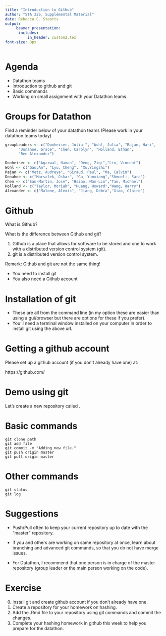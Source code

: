 ```yaml
---
title: "Introduction to Github"
author: "STA 325, Supplemental Material"
date: Rebecca C. Steorts
output: 
     beamer_presentation:
      includes: 
          in_header: custom2.tex
font-size: 8px
---
```


Agenda
===

- Datathon teams 
- Introduction to github and git
- Basic commands
- Working on small assignment with your Datathon teams



Groups for Datathon
===

Find a reminder below of your datathon teams 
(Please work in your datathon teams today)

\footnotesize
```r
groupLeaders <- c("Donheiser, Julia ", "Wohl, Julia", "Rajan, Hari", 
      "Donahoe, Grace", "Chen, Carolyn", "Holland, Ethan", 
      "Ben Alexander")

Donheiser <- c("Agarwal, Naman", "Deng, Ziqi","Lin, Vincent")
Wohl <- c("Gao,An", "Lyu, Cheng", "Xu,Yingzhi")
Rajan <- c("Metz, Audreya", "Giraud, Paul", "Ma, Calvin")
Donahoe <- c("Marsalek, Oskar", "Gu, Yunxiang","Shmueli, Sara")
Chen <- c("San-Martin, Jose", "Hsiao, Man-Lin","Tan, Michael")
Holland <- c("Taylor, Moriah", "Huang, Howard","Wang, Harry")
Alexander <- c("Malone, Alexis", "Jiang, Debra","Xiao, Claire")
```


Github
===

What is Github?

What is the difference between Github and git? 

1. Github is a place that allows for software to be stored and one to work
with a distributed version control system (git). 
2. git is a distributed version control system. 

Remark: Github and git are not the same thing! 

- You need to install git
- You also need a Github account 

Installation of git
===

\url{https://git-scm.com/book/en/v2/Getting-Started-Installing-Git}

- These are all from the command line (in my option these are easier than using a gui/browser but there are options for these if you prefer). 
- You'll need a terminal window installed on your computer in order to install git using the above url. 

Getting a github account
===

Please set up a github account (if you don't already have one) at: 

https://github.com/

Demo using git
===

Let's create a new repository called \texttt{intro-git}. 

Basic commands
===

```
git clone path
git add file
git commit -m "Adding new file."
git push origin master
git pull origin master 
```

Other commands
===

```
git status
git log
```

Suggestions
===

- Push/Pull often to keep your current repository up to date with
the "master" repository. 

- If you and others are working on same repository at once, learn about branching and advanced git commands, so that you do not have merge issues. 
\url{https://github.com/Kunena/Kunena-Forum/wiki/Create-a-new-branch-with-git-and-manage-branches}

- For Datathon, I recommend that one person is in charge of the master repository (group leader or the main person working on the code). 

Exercise
===

0. Install git and create github account if you don't already have one. 
1. Create a repository for your homework on hashing. 
2. Add the .Rmd file to your repository using git commands and commit the changes. 
3. Complete your hashing homework in github this week to help you prepare for the datathon. 






